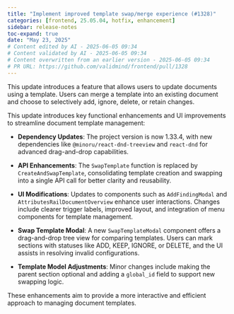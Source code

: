 ```yaml
---
title: "Implement improved template swap/merge experience (#1328)"
categories: [frontend, 25.05.04, hotfix, enhancement]
sidebar: release-notes
toc-expand: true
date: "May 23, 2025"
# Content edited by AI - 2025-06-05 09:34
# Content validated by AI - 2025-06-05 09:34
# Content overwritten from an earlier version - 2025-06-05 09:34
# PR URL: https://github.com/validmind/frontend/pull/1328
---
```


This update introduces a feature that allows users to update documents using a template. Users can merge a template into an existing document and choose to selectively add, ignore, delete, or retain changes.

This update introduces key functional enhancements and UI improvements to streamline document template management:

- **Dependency Updates**: The project version is now 1.33.4, with new dependencies like `@minoru/react-dnd-treeview` and `react-dnd` for advanced drag-and-drop capabilities.

- **API Enhancements**: The `SwapTemplate` function is replaced by `CreateAndSwapTemplate`, consolidating template creation and swapping into a single API call for better clarity and reusability.

- **UI Modifications**: Updates to components such as `AddFindingModal` and `AttributesRailDocumentOverview` enhance user interactions. Changes include clearer trigger labels, improved layout, and integration of menu components for template management.

- **Swap Template Modal**: A new `SwapTemplateModal` component offers a drag-and-drop tree view for comparing templates. Users can mark sections with statuses like ADD, KEEP, IGNORE, or DELETE, and the UI assists in resolving invalid configurations.

- **Template Model Adjustments**: Minor changes include making the parent section optional and adding a `global_id` field to support new swapping logic.

These enhancements aim to provide a more interactive and efficient approach to managing document templates.